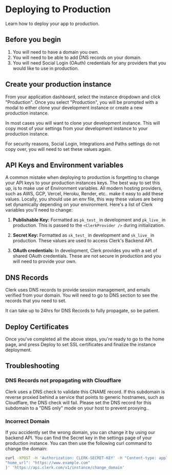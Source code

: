 
# Deploying to Production
Learn how to deploy your app to production.

## Before you begin
1. You will need to have a domain you own.
2. You will need to be able to add DNS records on your domain.
3. You will need Social Login (OAuth) credentials for any providers that you would like to use in production.

## Create your production instance

From your application dashboard, select the instance dropdown and click "Production". Once you select "Production", you will be prompted with a modal to either clone your development instance or create a new production instance.

<Images
width={1200}
height={675}
  src="/docs/images/production/production-modal.png"
  alt="Production Modal"
/>

In most cases you will want to clone your development instance. This will copy most of your settings from your development instance to your production instance.

<Callout type="warning">For security reasons, Social Login, Integrations and Paths settings do not copy over, you will need to set these values again.</Callout>

## API Keys and Environment variables
A common mistake when deploying to production is forgetting to change your API keys to your production instances keys. The best way to set this up, is to make use of Environment variables. All modern hosting providers, such as AWS, GCP, Vercel, Heroku, Render, etc.. make it easy to add these values. Locally, you should use an env file, this way these values are being set dynamically depending on your environment. Here's a list of Clerk variables you'll need to change:

1. **Publishable Key:** Formatted as `pk_test_` in development and `pk_live_` in production. This is passed to the `<ClerkProvider />` during initialization.

2. **Secret Key:** Formatted as `sk_test_` in development and `sk_live_` in production. These values are used to access Clerk's Backend API.

3. **OAuth credentials:** In development, Clerk provides you with a set of shared OAuth credentials. These are not secure in production and you will need to provide your own.​

## DNS Records

Clerk uses DNS records to provide session management, and emails verified from your domain. You will need to go to DNS section to see the records that you need to set.

<Callout type="info">It can take up to 24hrs for DNS Records to fully propagate, so be patient.</Callout>

<Images
  width={1200}
  height={675}
  src="/docs/images/production/production-dns.png"
  alt="Production DNS Records"
/>

## Deploy Certificates
Once you've completed all the above steps, you're ready to go to the home page, and press Deploy to set SSL certificates and finalize the instance deployment.

<Images
  width={1200}
  height={675}
  src="/docs/images/production/production-certificate.png"
  alt="Production Certificate Records"
/>


## Troubleshooting

### DNS Records not propagating with Cloudflare

Clerk uses a DNS check to validate this CNAME record. If this subdomain is reverse proxied behind a service that points to generic hostnames, such as Cloudflare, the DNS check will fail. Please set the DNS record for this subdomain to a "DNS only" mode on your host to prevent proxying..

### Incorrect Domain

If you accidently set the wrong domain, you can change it by using our backend API. You can find the Secret key in the settings page of your production instance. You can then use the following curl command to change the domain:

```bash copy
curl -XPOST -H 'Authorization: CLERK-SECRET-KEY' -H "Content-type: application/json" -d '{
"home_url": "https://www.example.com"
}' 'https://api.clerk.com/v1/instance/change_domain'
```

